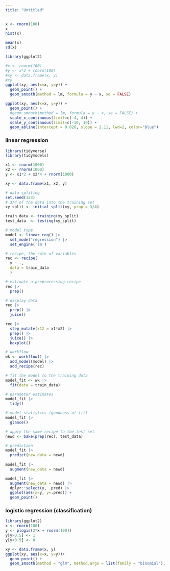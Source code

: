 ```yaml
---
title: "Untitled"
---
```



```r

x <- rnorm(100)
x
hist(x)

mean(x)
sd(x)

```


```r
library(ggplot2)

#x <- rnorm(100)
#y <- x*2 + rnorm(100)
#xy <- data.frame(x, y)
#xy
ggplot(xy, aes(x=x, y=y)) +
  geom_point() +
  geom_smooth(method = lm, formula = y ~ x, se = FALSE)

ggplot(xy, aes(x=x, y=y)) +
  geom_point() +
  #geom_smooth(method = lm, formula = y ~ x, se = FALSE) +
  scale_x_continuous(limit=c(-4, 4)) +
  scale_y_continuous(limit=c(-10, 10)) +
  geom_abline(intercept = 0.026, slope = 2.11, lwd=2, color="blue")

```


### linear regression

```r
library(tidyverse)
library(tidymodels)

x1 <- rnorm(1000)
x2 <- rnorm(1000)
y <- x1*2 + x2*4 + rnorm(1000)

xy <- data.frame(x1, x2, y)

# data spliting
set.seed(123)
# 3/4 of the data into the training set 
xy_split <- initial_split(xy, prop = 3/4)

train_data <- training(xy_split)
test_data  <- testing(xy_split)
```



```r
# model type
model <- linear_reg() |> 
  set_mode("regression") |> 
  set_engine('lm')

# recipe, the role of variables
rec <- recipe(
  y ~ .,
  data = train_data
  )  

# estimate a preprocessing recipe
rec |> 
  prep()

# display data
rec |> 
  prep() |> 
  juice()

rec |> 
  step_mutate(x12 = x1*x2) |> 
  prep() |> 
  juice() |> 
  boxplot()

```


```r

# workflow 
wk <- workflow() |> 
  add_model(model) |> 
  add_recipe(rec)

# fit the model to the training data
model_fit <- wk |> 
  fit(data = train_data)

# parameter estimates
model_fit |> 
  tidy()

# model statistics (goodness of fit)
model_fit |> 
  glance()

# apply the same recipe to the test set
newd <- bake(prep(rec), test_data)

# prediction
model_fit |> 
  predict(new_data = newd)
  
model_fit |> 
  augment(new_data = newd) 

model_fit |> 
  augment(new_data = newd) |> 
  dplyr::select(y, .pred) |> 
  ggplot(aes(x=y, y=.pred)) +
  geom_point()
```

### logistic regression (classification)

```r
library(ggplot2)
x <- rnorm(100)
y <- plogis(2*x + rnorm(100))
y[y>0.5] <- 1
y[y<0.5] <- 0

xy <- data.frame(x, y)
ggplot(xy, aes(x=x, y=y))+
  geom_point() +
  geom_smooth(method = "glm", method.args = list(family = "binomial"), se = FALSE)
```

















